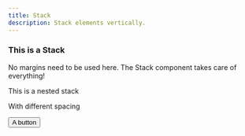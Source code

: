 ```yaml
---
title: Stack
description: Stack elements vertically.
---
```



<Stack gap={1.5}>
  <h3>
    This is a Stack
  </h3>
  <p>
    No margins need to be used here. The Stack component takes care of everything!
  </p>
  <Stack gap={0.5}>
    <p>
      This is a nested stack
    </p>
    <p>
      With different spacing
    </p>
  </Stack>
  <button>A button</button>
</Stack>
